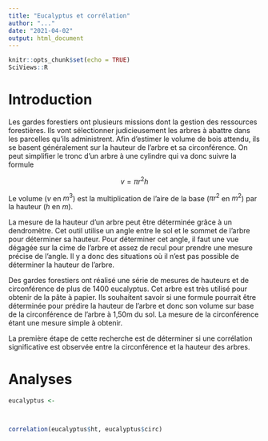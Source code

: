 ```yaml
---
title: "Eucalyptus et corrélation"
author: "..."
date: "2021-04-02"
output: html_document
---
```


```r
knitr::opts_chunk$set(echo = TRUE)
SciViews::R
```

# Introduction

Les gardes forestiers ont plusieurs missions dont la gestion des ressources forestières. Ils vont sélectionner judicieusement les arbres à abattre dans les parcelles qu'ils administrent. Afin d'estimer le volume de bois attendu, ils se basent généralement sur la hauteur de l'arbre et sa circonférence. On peut simplifier le tronc d'un arbre à une cylindre qui va donc suivre la formule 

$$v = \pi r^2 h$$

Le volume ($v$ en $m^3$) est la multiplication de l'aire de la base ($\pi r^2$ en $m^2$) par la hauteur ($h$ en $m$).

La mesure de la hauteur d'un arbre peut être déterminée grâce à un dendromètre. Cet outil utilise un angle entre le sol et le sommet de l'arbre pour déterminer sa hauteur. Pour déterminer cet angle, il faut une vue dégagée sur la cime de l'arbre et assez de recul pour prendre une mesure précise de l'angle. Il y a donc des situations où il n'est pas possible de déterminer la hauteur de l'arbre.

Des gardes forestiers ont réalisé une série de mesures de hauteurs et de circonférence de plus de 1400 eucalyptus. Cet arbre est très utilisé pour obtenir de la pâte à papier. Ils souhaitent savoir si une formule pourrait être déterminée pour prédire la hauteur de l'arbre et donc son volume sur base de la circonférence de l'arbre à 1,50m du sol. La mesure de la circonférence étant une mesure simple à obtenir.

La première étape de cette recherche est de déterminer si une corrélation significative est observée entre la circonférence et la hauteur des arbres.

# Analyses

<!-- Importez le jeu de données `eucalyptus`. -->

```r
eucalyptus <- 
```

<!-- Utilisez la fonction `skim()` du package {skimr}. Décrivez les données en deux à quatre lignes. -->

```r

```

<!-- Ajoutez des labels et des unités aux variables utiles. La variable `ht` représente la hauteur en mètre des arbres. La variable `circ` représente la circonférence en centimètre. -->

```r

```

<!-- Réalisez un graphique adéquat pour représenter la hauteur des arbres en fonction de la circonférence. -->

```r
correlation(eucalyptus$ht, eucalyptus$circ)
```

<!-- Réalisez un test de corrélation adéquat pour mettre en avant la corrélation entre la variable hauteur et la variable circonférence. Décrivez le résultat de votre test. N'oubliez pas de vous fixer la valeur du seuil alpha avant de réaliser votre test. -->

```r

```

